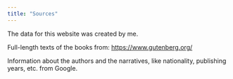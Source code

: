 ```yaml
---
title: "Sources"
---
```


The data for this website was created by me. 

Full-length texts of the books from: [https://www.gutenberg.org/](https://www.gutenberg.org/)

Information about the authors and the narratives, like nationality, publishing years, etc. from Google.
